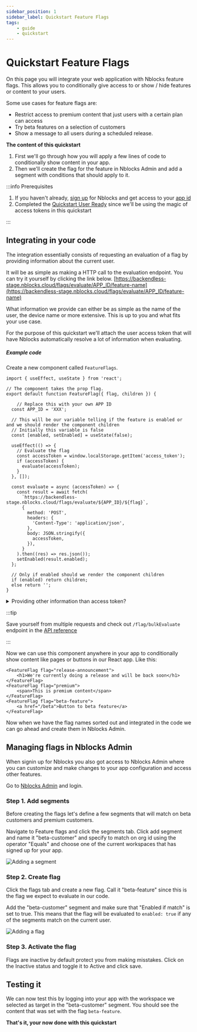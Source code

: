 ```yaml
---
sidebar_position: 1
sidebar_label: Quickstart Feature Flags
tags:
    - guide
    - quickstart
---
```



# Quickstart Feature Flags
On this page you will integrate your web application with Nblocks feature flags. This allows you to conditionally give access to or show / hide features or content to your users.
 
Some use cases for feature flags are: 
* Restrict access to premium content that just users with a certain plan can access
* Try beta features on a selection of customers
* Show a message to all users during a scheduled release.

**The content of this quickstart**
1. First we'll go through how you will apply a few lines of code to conditionally show content in your app.
1. Then we'll create the flag for the feature in Nblocks Admin and add a segment with conditions that should apply to it.

:::info Prerequisites

1. If you haven't already, [sign up](/docs/getting-started/signup) for Nblocks and get access to your [app id](/docs/getting-started/id-and-keys)
1. Completed the [Quickstart User Ready](/docs/authentication-and-access/quickstart-user-ready) since we'll be using the magic of access tokens in this quickstart

:::

## Integrating in your code

The integration essentially consists of requesting an evaluation of a flag by providing information about the current user.

It will be as simple as making a HTTP call to the evaluation endpoint. You can try it yourself by clicking the link below. 
[https://backendless-stage.nblocks.cloud/flags/evaluate/APP_ID/feature-name](https://backendless-stage.nblocks.cloud/flags/evaluate/APP_ID/feature-name)

What information we provide can either be as simple as the name of the user, the device name or more extensive. This is up to you and what fits your use case.

For the purpose of this quickstart we'll attach the user access token that will have Nblocks automatically resolve a lot of information when evaluating.

##### Example code
<Tabs>
<TabItem value="reactjs" label="ReactJS" default>

Create a new component called `FeatureFlags`.

```tsx
import { useEffect, useState } from 'react';

// The component takes the prop flag.
export default function FeatureFlag({ flag, children }) {

    // Replace this with your own APP ID
  const APP_ID = 'XXX';

  // This will be our variable telling if the feature is enabled or and we should render the component children
  // Initially this variable is false
  const [enabled, setEnabled] = useState(false);

  useEffect(() => {
    // Evaluate the flag
    const accessToken = window.localStorage.getItem('access_token');
    if (accessToken) {
      evaluate(accessToken);
    }
  }, []);

  const evaluate = async (accessToken) => {
    const result = await fetch(
      `https://backendless-stage.nblocks.cloud/flags/evaluate/${APP_ID}/${flag}`,
      {
        method: 'POST',
        headers: {
          'Content-Type': 'application/json',
        },
        body: JSON.stringify({
          accessToken,
        }),
      }
    ).then((res) => res.json());
    setEnabled(result.enabled);
  };

  // Only if enabled should we render the component children
  if (enabled) return children;
  else return '';
}
```

<details><summary>Providing other information than access token?</summary>

You can send whatever context information you want to the evaluation api. 
But we've simplified it using a base structure so you can build the segment targets in Nblocks Admin more easily.

The context object contains three areas, `user`, `org` and `device`. 

* Each one of them contains the property `key`. You can assign any value to this property.
* You can also assign any values you want to the other properties.
* When building the segment targets you can define is the value should be equal (`==`), contain, beginWith or endWith the value.

Structure of the body that can be sent to `/flags/evaluate`
```json
{
    context: {
        user: {
            key: "useThisAsYouWant",
            id: "63d2ab029e23db0afb07a5a7",
            role: "ADMIN",
            name: "John Doe";
        }

        org: {
            key: "useThisAsYouWant",
            id: "63d2ab029e23db0afb07a5a7",
            plan: "PREMIUM",
            name: "My Workspace"
        }

        device: {
            key: "iphone"
        }
    },
    accessToken: "XXXXXX"
}
```

:::tip

Providing the access token will automatically resolve all values for `user` and `org` so you don't have to.

:::

</details>

:::tip

Save yourself from multiple requests and check out `/flag/bulkEvaluate` endpoint in the [API reference](#)

:::

Now we can use this component anywhere in your app to conditionally show content like pages or buttons in our React app.
Like this:

```tsx
<FeatureFlag flag="release-announcement">
    <h1>We're currently doing a release and will be back soon</h1>
</FeatureFlag>
<FeatureFlag flag="premium">
    <span>This is premium content</span>
</FeatureFlag>
<FeatureFlag flag="beta-feature">
    <a href="/beta">Button to beta feature</a>
</FeatureFlag>
```

</TabItem>

<TabItem value="angular" label="Angular" default>

</TabItem>

<TabItem value="expressjs" label="ExpressJS" default>

</TabItem>

<TabItem value="pseudo" label="Can't find your stack?" default>

</TabItem>

</Tabs>

Now when we have the flag names sorted out and integrated in the code we can go ahead and create them in Nblocks Admin.

## Managing flags in Nblocks Admin
When signin up for Nblocks you also got access to Nblocks Admin where you can customize and make changes to your app configuration and access other features.

Go to [Nblocks Admin](https://admin-stage.nblocks.cloud) and login.

### Step 1. Add segments
Before creating the flags let's define a few segments that will match on beta customers and premium customers.

Navigate to Feature flags and click the segments tab. 
Click add segment and name it "beta-customer" and specify to match on org id using the operator "Equals" and choose one of the current workspaces that has signed up for your app.  

![Adding a segment](../assets/feature-flags/add-segment-org-id.png)

### Step 2. Create flag
Click the flags tab and create a new flag. Call it "beta-feature" since this is the flag we expect to evaluate in our code.

Add the "beta-customer" segment and make sure that "Enabled if match" is set to true. 
This means that the flag will be evaluated to `enabled: true` if any of the segments match on the current user.

![Adding a flag](../assets/feature-flags/add-flag.png)

### Step 3. Activate the flag
Flags are inactive by default protect you from making misstakes. Click on the Inactive status and toggle it to Active and click save.

## Testing it
We can now test this by logging into your app with the workspace we selected as target in the "beta-customer" segment.
You should see the content that was set with the flag `beta-feature`. 


**That's it, your now done with this quickstart**